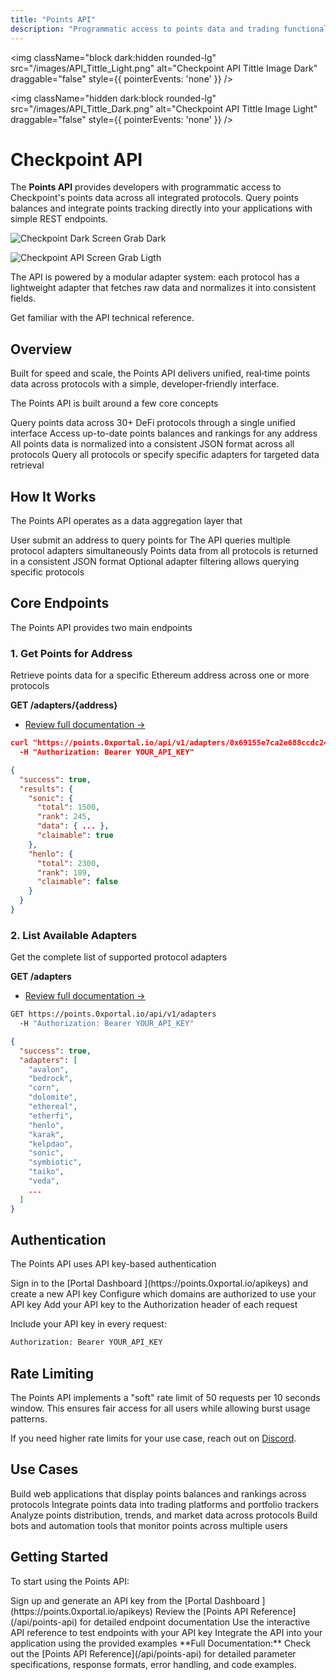 ```yaml
---
title: "Points API"
description: "Programmatic access to points data and trading functionality"
---
```

<img 
  className="block dark:hidden rounded-lg" 
  src="/images/API_Tittle_Light.png" 
  alt="Checkpoint API Tittle Image Dark"
  draggable="false"
  style={{ pointerEvents: 'none' }}
/>

<img 
  className="hidden dark:block rounded-lg" 
  src="/images/API_Tittle_Dark.png" 
  alt="Checkpoint API Tittle Image Light"
  draggable="false"
  style={{ pointerEvents: 'none' }}
/>

# Checkpoint API

The **Points API** provides developers with programmatic access to Checkpoint's points data across all integrated protocols. Query points balances and integrate points tracking directly into your applications with simple REST endpoints.

<img 
  className="block dark:hidden rounded-lg" 
  src="/images/API_Screen_Dark.png" 
  alt="Checkpoint Dark Screen Grab Dark"
/>

<img 
  className="hidden dark:block rounded-lg" 
  src="/images/API_Screen_Light.png" 
  alt="Checkpoint API Screen Grab Ligth"
/>

The API is powered by a modular adapter system: each protocol has a lightweight adapter that fetches raw data and normalizes it into consistent fields.

<Card title="Build with the API" icon="code" href="/api/points-api" horizontal>
  Get familiar with the API technical reference.
</Card>

## Overview

Built for speed and scale, the Points API delivers unified, real‑time points data across protocols with a simple, developer‑friendly interface.

The Points API is built around a few core concepts

<CardGroup cols={2}>
  <Card title="Multi-Protocol Support" icon="layer-group">
    Query points data across 30+ DeFi protocols through a single unified interface
  </Card>
  <Card title="Real-time Data" icon="clock">
    Access up-to-date points balances and rankings for any address
  </Card>
  <Card title="Normalized Data Format" icon="code">
    All points data is normalized into a consistent JSON format across all protocols
  </Card>
  <Card title="Flexible Queries" icon="sliders">
    Query all protocols or specify specific adapters for targeted data retrieval
  </Card>
</CardGroup>

## How It Works

The Points API operates as a data aggregation layer that

<Steps>
  <Step title="Accepts Address Query">
    User submit an address to query points for
  </Step>
  <Step title="Aggregates Protocol Data">
    The API queries multiple protocol adapters simultaneously
  </Step>
  <Step title="Returns Unified Response">
    Points data from all protocols is returned in a consistent JSON format
  </Step>
  <Step title="Supports Selective Queries">
    Optional adapter filtering allows querying specific protocols
  </Step>
</Steps>

## Core Endpoints

The Points API provides two main endpoints

### 1. Get Points for Address

Retrieve points data for a specific Ethereum address across one or more protocols

**GET /adapters/\{address\}**

- [Review full documentation →](/api-reference/points/get-points-data-for-a-specific-address)

```json Example Request
curl "https://points.0xportal.io/api/v1/adapters/0x69155e7ca2e688ccdc247f6c4ddf374b3ae77bd6?adapters=sonic,henlo" \
  -H "Authorization: Bearer YOUR_API_KEY"
```

```json Example Response
{
  "success": true,
  "results": {
    "sonic": {
      "total": 1500,
      "rank": 245,
      "data": { ... },
      "claimable": true
    },
    "henlo": {
      "total": 2300,
      "rank": 189,
      "claimable": false
    }
  }
}
```

### 2. List Available Adapters

Get the complete list of supported protocol adapters

**GET /adapters**

- [Review full documentation →](/api-reference/points/list-all-available-adapters)

```bash Example Request
GET https://points.0xportal.io/api/v1/adapters
  -H "Authorization: Bearer YOUR_API_KEY"
```

```json Example Response
{
  "success": true,
  "adapters": [
    "avalon",
    "bedrock",
    "corn",
    "dolomite",
    "ethereal",
    "etherfi",
    "henlo",
    "karak",
    "kelpdao",
    "sonic",
    "symbiotic",
    "taiko",
    "veda",
    ...
  ]
}
```

## Authentication

The Points API uses API key-based authentication

<Steps>
  <Step title="Generate API Key">
    Sign in to the [Portal Dashboard <Icon icon="arrow-up-right"/>](https://points.0xportal.io/apikeys) and create a new API key
  </Step>
  <Step title="Specify Authorized Domains">
    Configure which domains are authorized to use your API key
  </Step>
  <Step title="Include in Requests">
    Add your API key to the Authorization header of each request
  </Step>
</Steps>

Include your API key in every request:

```bash
Authorization: Bearer YOUR_API_KEY
```

## Rate Limiting

The Points API implements a "soft" rate limit of 50 requests per 10 seconds window. This ensures fair access for all users while allowing burst usage patterns.

<Tip>If you need higher rate limits for your use case, reach out on [<Icon icon="discord"/> Discord](https://discord.gg/fJ5dJbxxTT).</Tip>

## Use Cases

<CardGroup cols={2}>
  <Card title="Points Dashboard" icon="chart-line">
    Build web applications that display points balances and rankings across protocols
  </Card>
  <Card title="Trading Integrations" icon="arrows-repeat">
    Integrate points data into trading platforms and portfolio trackers
  </Card>
  <Card title="Analytics Platforms" icon="magnifying-glass">
    Analyze points distribution, trends, and market data across protocols
  </Card>
  <Card title="Automated Tools" icon="robot">
    Build bots and automation tools that monitor points across multiple users
  </Card>
</CardGroup>

## Getting Started

To start using the Points API:

<Steps>
  <Step title="Get API Key">
    Sign up and generate an API key from the [Portal Dashboard <Icon icon="arrow-up-right"/>](https://points.0xportal.io/apikeys)
  </Step>
  <Step title="Explore Endpoints">
    Review the [Points API Reference](/api/points-api) for detailed endpoint documentation
  </Step>
  <Step title="Test Integration">
    Use the interactive API reference to test endpoints with your API key
  </Step>
  <Step title="Build Your App">
    Integrate the API into your application using the provided examples
  </Step>
</Steps>

<Note>
**Full Documentation:** Check out the [Points API Reference](/api/points-api) for detailed parameter specifications, response formats, error handling, and code examples.
</Note>

